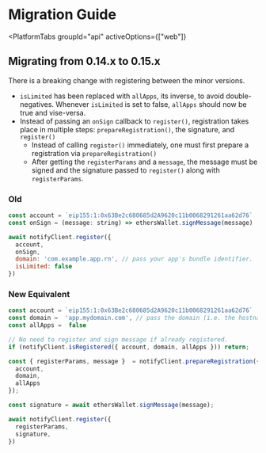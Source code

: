 
# Migration Guide

<PlatformTabs
  groupId="api"
  activeOptions={["web"]}
>

<PlatformTabItem value="web">

## Migrating from 0.14.x to 0.15.x 

There is a breaking change with registering between the minor versions.

- `isLimited` has been replaced with `allApps`, its inverse, to avoid double-negatives. Whenever `isLimited` is set to false, `allApps` should now be true and vise-versa.
- Instead of passing an `onSign` callback to `register()`, registration takes place in multiple steps: `prepareRegistration()`, the signature, and `register()`
  - Instead of calling `register()` immediately, one must first prepare a registration via `prepareRegistration()`
  - After getting the `registerParams` and a `message`, the message must be signed and the signature passed to `register()` along with `registerParams`.


### Old
```javascript
const account = `eip155:1:0x63Be2c680685d2A9620c11b0068291261aa62d76`
const onSign = (message: string) => ethersWallet.signMessage(message)

await notifyClient.register({
  account,
  onSign,
  domain: 'com.example.app.rn', // pass your app's bundle identifier.
  isLimited: false 
})
```


### New Equivalent
```javascript
const account = `eip155:1:0x63Be2c680685d2A9620c11b0068291261aa62d76`
const domain =  'app.mydomain.com', // pass the domain (i.e. the hostname) where your dapp is hosted.
const allApps =  false 

// No need to register and sign message if already registered.
if (notifyClient.isRegistered({ account, domain, allApps })) return;

const { registerParams, message }  = notifyClient.prepareRegistration({
  account,
  domain,
  allApps
});

const signature = await ethersWallet.signMessage(message);

await notifyClient.register({
  registerParams,
  signature,
})
```


</PlatformTabItem>

</PlatformTabs>
